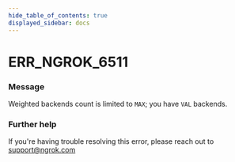 ```yaml
---
hide_table_of_contents: true
displayed_sidebar: docs
---
```



# ERR_NGROK_6511

### Message

Weighted backends count is limited to `MAX`; you have `VAL` backends.

<ErrorDetails error="err_ngrok_6511" />

### Further help

If you're having trouble resolving this error, please reach out to [support@ngrok.com](mailto:support@ngrok.com?subject=Help%20with%20ERR_NGROK_6511)
